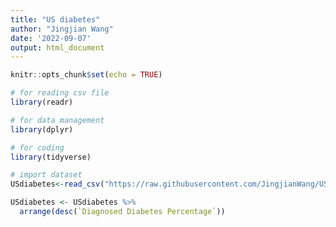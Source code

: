 ```yaml
---
title: "US diabetes"
author: "Jingjian Wang"
date: '2022-09-07'
output: html_document
---
```


```r
knitr::opts_chunk$set(echo = TRUE)
```

```r
# for reading csv file
library(readr) 

# for data management
library(dplyr) 

# for coding
library(tidyverse) 


```

```r
# import dataset
USdiabetes<-read_csv("https://raw.githubusercontent.com/JingjianWang/US-diabetes/main/DiabetesAtlasData.csv")
```


```r
USdiabetes <- USdiabetes %>%
  arrange(desc(`Diagnosed Diabetes Percentage`))
```

